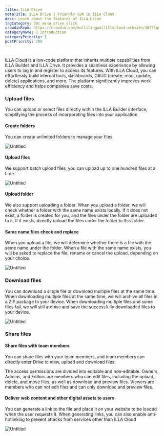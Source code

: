 ```yaml
---
title: ILLA Drive
metaTitle: ILLA Drive | Friendly CDN in ILLA Cloud
desc: Learn about the features of ILLA Drive
tagCategory: doc_menu_drive_click
crowdinRepo: https://crowdin.com/multilingual/illacloud-website/407?languages=en&filter=basic&value=0
categoryName: 👋 Introduction
categoryPriority: 1
postPriority: 100
---
```


## <h2 hidden>What is ILLA Drive</h2>

ILLA Cloud is a low-code platform that inherits multiple capabilities from ILLA Builder and ILLA Drive. It provides a seamless experience by allowing users to log in and register to access its features. With ILLA Cloud, you can effortlessly build internal tools, dashboards, CRUD (create, read, update, delete) applications, and more. The platform significantly improves work efficiency and helps companies save costs.

### Upload files

You can upload or select files directly within the ILLA Builder interface, simplifying the process of incorporating files into your application.

#### Create folders

You can create unlimited folders to manage your files. 

![Untitled](https://cdn.illacloud.com/official-website/img/docs/drive/Untitled.png)

#### Upload files

We support batch upload files, you can upload up to one hundred files at a time.

![Untitled](https://cdn.illacloud.com/official-website/img/docs/drive/Untitled%20(1).png)

#### Upload folder

We also support uploading a folder. When you upload a folder, we will check whether a folder with the same name exists locally. If it does not exist, a folder is created for you, and the files under the folder are uploaded to it. If it exists, directly upload the files under the folder to this folder.

#### Same name files check and replace

When you upload a file, we will determine whether there is a file with the same name under the folder. When a file with the same name exists, you will be asked to replace the file, rename or cancel the upload, depending on your choice. 

![Untitled](https://cdn.illacloud.com/official-website/img/docs/drive/Untitled%20(2).png)

### Download files

You can download a single file or download multiple files at the same time. When downloading multiple files at the same time, we will archive all files in a ZIP package to your device. When downloading multiple files and some files fail, we will still archive and save the successfully downloaded files to your device.

![Untitled](https://cdn.illacloud.com/official-website/img/docs/drive/Untitled%20(3).png)

### Share files

#### Share files with team members

You can share files with your team members, and team members can directly enter Drive to view, upload and download files. 

The access permissions are divided into editable and non-editable. Owners, Admins, and Editors are members who can edit files, including the upload, delete, and move files, as well as download and preview files. 
Viewers are members who can not edit files and can only download and preview files. 

#### Deliver web content and other digital assets to users

You can generate a link to the file and place it on your website to be loaded when the user requests it. When generating links, you can also enable anti-hotlinking to prevent attacks from services other than ILLA Cloud

![Untitled](https://cdn.illacloud.com/official-website/img/docs/drive/Untitled%20(4).png)
